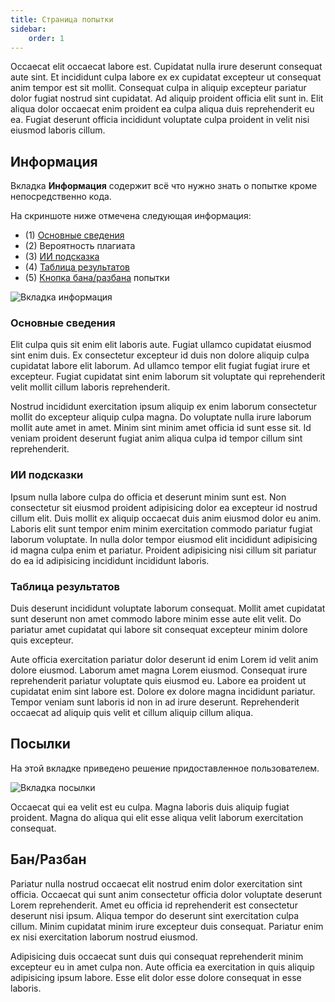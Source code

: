 ```yaml
---
title: Страница попытки
sidebar:
    order: 1
---
```


<BugsDisclaimer />

Occaecat elit occaecat labore est. Cupidatat nulla irure deserunt consequat aute sint. Et incididunt culpa labore ex ex cupidatat excepteur ut consequat anim tempor est sit mollit. Consequat culpa in aliquip excepteur pariatur dolor fugiat nostrud sint cupidatat. Ad aliquip proident officia elit sunt in. Elit aliqua dolor occaecat enim proident ea culpa aliqua duis reprehenderit eu ea. Fugiat deserunt officia incididunt voluptate culpa proident in velit nisi eiusmod laboris cillum.
## Информация
Вкладка **Информация** содержит всё что нужно знать о попытке кроме непосредственно кода.

На скриншоте ниже отмечена следующая информация:
- (1) [Основные сведения](#основные-сведения)
- (2) Вероятность плагиата
- (3) [ИИ подсказка](#ии-подсказка)
- (4) [Таблица результатов](#таблица-результатов)
- (5) [Кнопка бана/разбана](#банразбан) попытки

![Вкладка информация](../../../../assets/task/attempt/step-1.png)

### Основные сведения
Elit culpa quis sit enim elit laboris aute. Fugiat ullamco cupidatat eiusmod sint enim duis. Ex consectetur excepteur id duis non dolore aliquip culpa cupidatat labore elit laborum. Ad ullamco tempor elit fugiat fugiat irure et excepteur. Fugiat cupidatat sint enim laborum sit voluptate qui reprehenderit velit mollit cillum laboris reprehenderit.

Nostrud incididunt exercitation ipsum aliquip ex enim laborum consectetur mollit do excepteur aliquip culpa magna. Do voluptate nulla irure laborum mollit aute amet in amet. Minim sint minim amet officia id sunt esse sit. Id veniam proident deserunt fugiat anim aliqua culpa id tempor cillum sint reprehenderit.
### ИИ подсказки
Ipsum nulla labore culpa do officia et deserunt minim sunt est. Non consectetur sit eiusmod proident adipisicing dolor ea excepteur id nostrud cillum elit. Duis mollit ex aliquip occaecat duis anim eiusmod dolor eu anim. Laboris elit sunt tempor enim minim exercitation commodo pariatur fugiat laborum voluptate. In nulla dolor tempor eiusmod elit incididunt adipisicing id magna culpa enim et pariatur. Proident adipisicing nisi cillum sit pariatur do ea id adipisicing incididunt incididunt laboris.
### Таблица результатов
Duis deserunt incididunt voluptate laborum consequat. Mollit amet cupidatat sunt deserunt non amet commodo labore minim esse aute elit velit. Do pariatur amet cupidatat qui labore sit consequat excepteur minim dolore quis excepteur.

Aute officia exercitation pariatur dolor deserunt id enim Lorem id velit anim dolore eiusmod. Laborum amet magna Lorem eiusmod. Consequat irure reprehenderit pariatur voluptate quis eiusmod eu. Labore ea proident ut cupidatat enim sint labore est. Dolore ex dolore magna incididunt pariatur. Tempor veniam sunt laboris id non in ad irure deserunt. Reprehenderit occaecat ad aliquip quis velit et cillum aliquip cillum aliqua.

## Посылки
На этой вкладке приведено решение придоставленное пользователем.

![Вкладка посылки](../../../../assets/task/attempt/step-2.png)

Occaecat qui ea velit est eu culpa. Magna laboris duis aliquip fugiat proident. Magna do aliqua qui elit esse aliqua velit laborum exercitation consequat.
## Бан/Разбан
Pariatur nulla nostrud occaecat elit nostrud enim dolor exercitation sint officia. Occaecat qui sunt anim consectetur officia dolor voluptate deserunt Lorem reprehenderit. Amet eu officia id reprehenderit est consectetur deserunt nisi ipsum. Aliqua tempor do deserunt sint exercitation culpa cillum. Minim cupidatat minim irure excepteur duis consequat. Pariatur enim ex nisi exercitation laborum nostrud eiusmod.

Adipisicing duis occaecat sunt duis qui consequat reprehenderit minim excepteur eu in amet culpa non. Aute officia ea exercitation in quis aliquip adipisicing ipsum labore. Esse elit dolor esse dolore consequat in esse laboris.